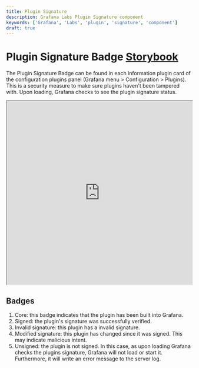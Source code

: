 ```yaml
---
title: Plugin Signature
description: Grafana Labs Plugin Signature component
keywords: ['Grafana', 'Labs', 'plugin', 'signature', 'component']
draft: true
---
```



# Plugin Signature Badge <Badge text='draft' color='orange'></Badge> <a href='https://developers.grafana.com/ui/latest/index.html?path=/story/data-display-pluginsignaturebadge--basic' target='_blank' className='header-links'>Storybook <Icon name="external-link-alt"/> </a>

The Plugin Signature Badge can be found in each information plugin card of the configuration plugins panel (Grafana menu > Configuration > Plugins). This is a security measure to make sure plugins haven't been tampered with. Upon loading, Grafana checks to see the plugin signature status.

<iframe
  src="https://developers.grafana.com/ui/latest/index.html?path=/story/data-display-pluginsignaturebadge--basic&full=1&shortcuts=false&singleStory=true"
  width="100%"
  height="500px"
></iframe>

## Badges

1. Core: this badge indicates that the plugin has been built into Grafana.
2. Signed: the plugin's signature was successfully verified.
3. Invalid signature: this plugin has a invalid signature.
4. Modified signature: this plugin has changed since it was signed. This may indicate malicious intent.
5. Unsigned: the plugin is not signed. In this case, as upon loading Grafana checks the plugins signature, Grafana will not load or start it. Furthermore, it will write an error message to the server log.


